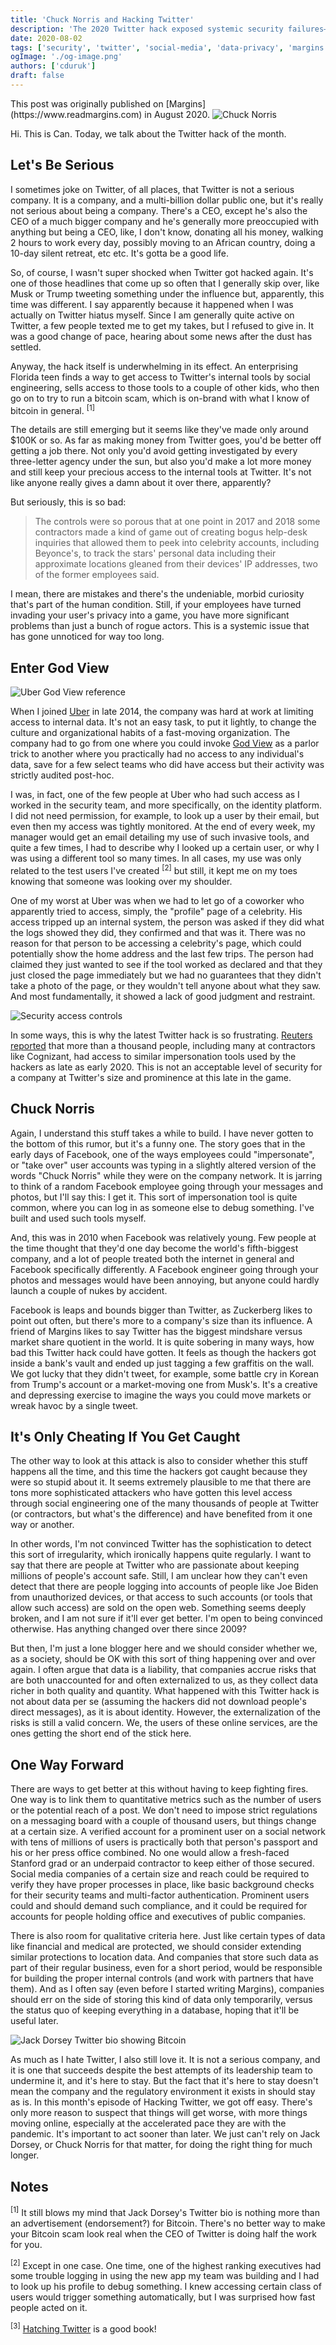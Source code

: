 ```yaml
---
title: 'Chuck Norris and Hacking Twitter'
description: 'The 2020 Twitter hack exposed systemic security failures—and why companies need stricter regulations for protecting prominent accounts'
date: 2020-08-02
tags: ['security', 'twitter', 'social-media', 'data-privacy', 'margins']
ogImage: './og-image.png'
authors: ['cduruk']
draft: false
---
```




<Callout variant="note">
This post was originally published on [Margins](https://www.readmargins.com) in August 2020.
</Callout>

<Image src={chuckNorris} alt="Chuck Norris" />

Hi. This is Can. Today, we talk about the Twitter hack of the month.

## Let's Be Serious

I sometimes joke on Twitter, of all places, that Twitter is not a serious company. It is a company, and a multi-billion dollar public one, but it's really not serious about being a company. There's a CEO, except he's also the CEO of a much bigger company and he's generally more preoccupied with anything but being a CEO, like, I don't know, donating all his money, walking 2 hours to work every day, possibly moving to an African country, doing a 10-day silent retreat, etc etc. It's gotta be a good life.

So, of course, I wasn't super shocked when Twitter got hacked again. It's one of those headlines that come up so often that I generally skip over, like Musk or Trump tweeting something under the influence but, apparently, this time was different. I say apparently because it happened when I was actually on Twitter hiatus myself. Since I am generally quite active on Twitter, a few people texted me to get my takes, but I refused to give in. It was a good change of pace, hearing about some news after the dust has settled.

Anyway, the hack itself is underwhelming in its effect. An enterprising Florida teen finds a way to get access to Twitter's internal tools by social engineering, sells access to those tools to a couple of other kids, who then go on to try to run a bitcoin scam, which is on-brand with what I know of bitcoin in general. <sup>[1]</sup>

The details are still emerging but it seems like they've made only around $100K or so. As far as making money from Twitter goes, you'd be better off getting a job there. Not only you'd avoid getting investigated by every three-letter agency under the sun, but also you'd make a lot more money and still keep your precious access to the internal tools at Twitter. It's not like anyone really gives a damn about it over there, apparently?

But seriously, this is so bad:

> The controls were so porous that at one point in 2017 and 2018 some contractors made a kind of game out of creating bogus help-desk inquiries that allowed them to peek into celebrity accounts, including Beyonce's, to track the stars' personal data including their approximate locations gleaned from their devices' IP addresses, two of the former employees said.

I mean, there are mistakes and there's the undeniable, morbid curiosity that's part of the human condition. Still, if your employees have turned invading your user's privacy into a game, you have more significant problems than just a bunch of rogue actors. This is a systemic issue that has gone unnoticed for way too long.

## Enter God View

<Image src={image1} alt="Uber God View reference" />

When I joined [Uber](https://www.uber.com) in late 2014, the company was hard at work at limiting access to internal data. It's not an easy task, to put it lightly, to change the culture and organizational habits of a fast-moving organization. The company had to go from one where you could invoke [God View](https://www.theverge.com/2016/12/29/14104374/uber-god-view-settlement-fine) as a parlor trick to another where you practically had no access to any individual's data, save for a few select teams who did have access but their activity was strictly audited post-hoc.

I was, in fact, one of the few people at Uber who had such access as I worked in the security team, and more specifically, on the identity platform. I did not need permission, for example, to look up a user by their email, but even then my access was tightly monitored. At the end of every week, my manager would get an email detailing my use of such invasive tools, and quite a few times, I had to describe why I looked up a certain user, or why I was using a different tool so many times. In all cases, my use was only related to the test users I've created <sup>[2]</sup> but still, it kept me on my toes knowing that someone was looking over my shoulder.

One of my worst at Uber was when we had to let go of a coworker who apparently tried to access, simply, the "profile" page of a celebrity. His access tripped up an internal system, the person was asked if they did what the logs showed they did, they confirmed and that was it. There was no reason for that person to be accessing a celebrity's page, which could potentially show the home address and the last few trips. The person had claimed they just wanted to see if the tool worked as declared and that they just closed the page immediately but we had no guarantees that they didn't take a photo of the page, or they wouldn't tell anyone about what they saw. And most fundamentally, it showed a lack of good judgment and restraint.

<Image src={image2} alt="Security access controls" />

In some ways, this is why the latest Twitter hack is so frustrating. [Reuters reported](https://www.reuters.com/article/us-twitter-cyber-insiders-insight/how-twitter-employees-provided-fuel-for-the-digital-fire-idUSKCN24M2N8) that more than a thousand people, including many at contractors like Cognizant, had access to similar impersonation tools used by the hackers as late as early 2020. This is not an acceptable level of security for a company at Twitter's size and prominence at this late in the game.

## Chuck Norris

Again, I understand this stuff takes a while to build. I have never gotten to the bottom of this rumor, but it's a funny one. The story goes that in the early days of Facebook, one of the ways employees could "impersonate", or "take over" user accounts was typing in a slightly altered version of the words "Chuck Norris" while they were on the company network. It is jarring to think of a random Facebook employee going through your messages and photos, but I'll say this: I get it. This sort of impersonation tool is quite common, where you can log in as someone else to debug something. I've built and used such tools myself.

And, this was in 2010 when Facebook was relatively young. Few people at the time thought that they'd one day become the world's fifth-biggest company, and a lot of people treated both the internet in general and Facebook specifically differently. A Facebook engineer going through your photos and messages would have been annoying, but anyone could hardly launch a couple of nukes by accident.

Facebook is leaps and bounds bigger than Twitter, as Zuckerberg likes to point out often, but there's more to a company's size than its influence. A friend of Margins likes to say Twitter has the biggest mindshare versus market share quotient in the world. It is quite sobering in many ways, how bad this Twitter hack could have gotten. It feels as though the hackers got inside a bank's vault and ended up just tagging a few graffitis on the wall. We got lucky that they didn't tweet, for example, some battle cry in Korean from Trump's account or a market-moving one from Musk's. It's a creative and depressing exercise to imagine the ways you could move markets or wreak havoc by a single tweet.

## It's Only Cheating If You Get Caught

The other way to look at this attack is also to consider whether this stuff happens all the time, and this time the hackers got caught because they were so stupid about it. It seems extremely plausible to me that there are tons more sophisticated attackers who have gotten this level access through social engineering one of the many thousands of people at Twitter (or contractors, but what's the difference) and have benefited from it one way or another.

In other words, I'm not convinced Twitter has the sophistication to detect this sort of irregularity, which ironically happens quite regularly. I want to say that there are people at Twitter who are passionate about keeping millions of people's account safe. Still, I am unclear how they can't even detect that there are people logging into accounts of people like Joe Biden from unauthorized devices, or that access to such accounts (or tools that allow such access) are sold on the open web. Something seems deeply broken, and I am not sure if it'll ever get better. I'm open to being convinced otherwise. Has anything changed over there since 2009?

But then, I'm just a lone blogger here and we should consider whether we, as a society, should be OK with this sort of thing happening over and over again. I often argue that data is a liability, that companies accrue risks that are both unaccounted for and often externalized to us, as they collect data richer in both quality and quantity. What happened with this Twitter hack is not about data per se (assuming the hackers did not download people's direct messages), as it is about identity. However, the externalization of the risks is still a valid concern. We, the users of these online services, are the ones getting the short end of the stick here.

## One Way Forward

There are ways to get better at this without having to keep fighting fires. One way is to link them to quantitative metrics such as the number of users or the potential reach of a post. We don't need to impose strict regulations on a messaging board with a couple of thousand users, but things change at a certain size. A verified account for a prominent user on a social network with tens of millions of users is practically both that person's passport and his or her press office combined. No one would allow a fresh-faced Stanford grad or an underpaid contractor to keep either of those secured. Social media companies of a certain size and reach could be required to verify they have proper processes in place, like basic background checks for their security teams and multi-factor authentication. Prominent users could and should demand such compliance, and it could be required for accounts for people holding office and executives of public companies.

There is also room for qualitative criteria here. Just like certain types of data like financial and medical are protected, we should consider extending similar protections to location data. And companies that store such data as part of their regular business, even for a short period, would be responsible for building the proper internal controls (and work with partners that have them). And as I often say (even before I started writing Margins), companies should err on the side of storing this kind of data only temporarily, versus the status quo of keeping everything in a database, hoping that it'll be useful later.

<Image src={image3} alt="Jack Dorsey Twitter bio showing Bitcoin" />

As much as I hate Twitter, I also still love it. It is not a serious company, and it is one that succeeds despite the best attempts of its leadership team to undermine it, and it's here to stay. But the fact that it's here to stay doesn't mean the company and the regulatory environment it exists in should stay as is. In this month's episode of Hacking Twitter, we got off easy. There's only more reason to suspect that things will get worse, with more things moving online, especially at the accelerated pace they are with the pandemic. It's important to act sooner than later. We just can't rely on Jack Dorsey, or Chuck Norris for that matter, for doing the right thing for much longer.

## Notes

<sup>[1]</sup> It still blows my mind that Jack Dorsey's Twitter bio is nothing more than an advertisement (endorsement?) for Bitcoin. There's no better way to make your Bitcoin scam look real when the CEO of Twitter is doing half the work for you.

<sup>[2]</sup> Except in one case. One time, one of the highest ranking executives had some trouble logging in using the new app my team was building and I had to look up his profile to debug something. I knew accessing certain class of users would trigger something automatically, but I was surprised how fast people acted on it.

<sup>[3]</sup> [Hatching Twitter](https://en.wikipedia.org/wiki/Hatching_Twitter) is a good book!
